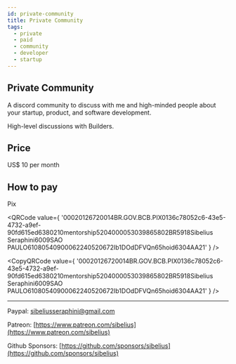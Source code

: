 ```yaml
---
id: private-community
title: Private Community
tags:
  - private
  - paid
  - community
  - developer
  - startup
---
```



## Private Community

A discord community to discuss with me and high-minded people about your startup, product, and software development.

High-level discussions with Builders.

## Price

US$ 10 per month

## How to pay

Pix

<QRCode
  value={
    '00020126720014BR.GOV.BCB.PIX0136c78052c6-43e5-4732-a9ef-90fd615ed6380210mentorship5204000053039865802BR5918Sibelius Seraphini6009SAO PAULO61080540900062240520672Ib1DOdDFVQn65hoid6304AA21'
  }
/>

<CopyQRCode
  value={
    '00020126720014BR.GOV.BCB.PIX0136c78052c6-43e5-4732-a9ef-90fd615ed6380210mentorship5204000053039865802BR5918Sibelius Seraphini6009SAO PAULO61080540900062240520672Ib1DOdDFVQn65hoid6304AA21'
  }
/>

---

Paypal: sibeliusseraphini@gmail.com

Patreon: [https://www.patreon.com/sibelius](https://www.patreon.com/sibelius)

Github Sponsors: [https://github.com/sponsors/sibelius](https://github.com/sponsors/sibelius)
